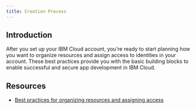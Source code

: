 ```yaml
---
title: Creation Process
---
```



<PageDescription>

</PageDescription>

## Introduction

After you set up your IBM Cloud account, you're ready to start planning how you want to organize resources and assign access to identities in your account. These best practices provide you with the basic building blocks to enable successful and secure app development in IBM Cloud. 

## Resources
- [Best practices for organizing resources and assigning access](https://cloud.ibm.com/docs/account?topic=account-account_setup)
